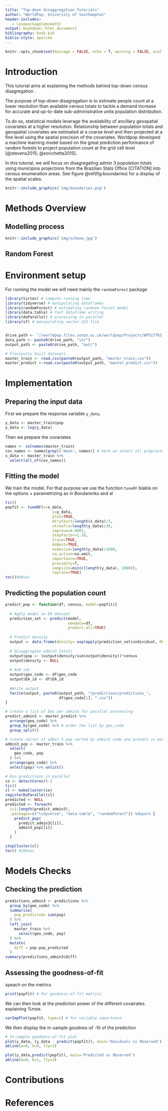 ```yaml
---
title: "Top-down disaggregation Tutorials"
author: "WorldPop, University of Southampton"
header-includes:
   - \usepackage{amsmath}
output: bookdown::html_document2
bibliography: book.bib
biblio-style: apalike
---
```


```r
knitr::opts_chunk$set(message = FALSE, echo = T, warning = FALSE, eval = FALSE)

```

# Introduction

This tutorial aims at explaining the methods behind top-down census disagregation .

The purpose of top-down disagregation is to estimate people count at a lower resolution than available census totals to tackle a demand increase for accurate and up-to-date sub-administrative units population distribution.

To do so, statistical models leverage the availability of ancillary geospatial covariates at a higher resolution. Relationship between population totals and geospatial covariates are estimated at a coarse level and then projected at a fine level using the spatial precision of the covariates. Worldpop developed a machine learning model based on the great prediction performance of random forests to project population count at the grid cell level [@stevens2015; @sorichetta2015].

In this tutorial, we will focus on disagregating admin 3 population totals using municipios projections from the Brazilian Stats Office [CITATION] into census enumeration areas. See figure \@ref(fig:boundaries) for a display of the spatial scales.

```r

knitr::include_graphics('img/boundaries.png')

```

# Methods Overview

## Modelling process

```r

knitr::include_graphics('img/schema.jpg')
```

## Random Forest

# Environment setup

For running the model we will need mainly the `randomForest` package

```r

library(tictoc) # compute running time
library(tidyverse) # manipulating dataframes
library(randomForest) # estimating randomo forest model
library(data.table) # fast dataframe writing
library(doParallel) # processing in parallel
library(sf) # manipulating vector GIS file


drive_path <- "//worldpop.files.soton.ac.uk/worldpop/Projects/WP517763_GRID3/Working/git/top-down-tutorial/"
data_path <- paste0(drive_path, "in/")
output_path <- paste0(drive_path, "out/")

# Previously built datasets
master_train <- read.csv(paste0(output_path, "master_train.csv"))
master_predict <-read.csv(paste0(output_path, "master_predict.csv"))
```

# Implementation

## Preparing the input data

First we prepare the response variable `y_data`.

```r
y_data <- master_train$pop
y_data <- log(y_data)

```

Then we prepare the covariates

```r
names <- colnames(master_train)
cov_names <- names[grepl('mean', names)] # here we select all preprocessed covariates as predictors
x_data <- master_train %>% 
  select(all_of(cov_names))
```

## Fitting the model

We train the model. For that purpose we use the function `tuneRF` blabla on the options + parametrizing as in Bondarenko and al

```r
tic()
popfit <- tuneRF(x=x_data, 
                     y=y_data, 
                     plot=TRUE, 
                     mtryStart=length(x_data)/3, 
                     ntreeTry=length(y_data)/20, 
                     improve=0.0001, 
                     stepFactor=1.20, 
                     trace=TRUE, 
                     doBest=TRUE, 
                     nodesize=length(y_data)/1000, 
                     na.action=na.omit, 
                     importance=TRUE, 
                     proximity=T, 
                     sampsize=min(c(length(y_data), 1000)), 
                     replace=TRUE) 
toc()#90sec

```

## Predicting the population count

```r

predict_pop <- function(df, census, model=popfit){
  
  # Apply model on EA dataset
  prediction_set <- predict(model, 
                            newdata=df, 
                            predict.all=TRUE)
  
  # Predict density
  output <- data.frame(density= exp(apply(prediction_set$individual, MARGIN=1, mean)))
  
  # Disaggregate admin3 totals
  output$pop <- (output$density/sum(output$density))*census
  output$density <- NULL
  
  # Add ids
  output$geo_code <- df$geo_code
  output$EA_id <- df$EA_id
  
  #Write output
  fwrite(output, paste0(output_path, "/predictions/predictions_",
                        df$geo_code[1], ".csv"))
}

# Create a list of EAs per admin3 for parallel processing
predict_admin3 <- master_predict %>% 
  arrange(geo_code) %>% 
  group_by(geo_code) %>% # order the list by geo_code
  group_split() 

# Create vector of admin 3 pop sorted by admin3 code and present in master_predict
admin3_pop <- master_train %>% 
  select(
    geo_code, pop
  ) %>% 
  arrange(geo_code) %>% 
  select(pop) %>% unlist()

# Run predictions in parallel
co <- detectCores()-2
tic()
cl <- makeCluster(co)
registerDoParallel(cl)
predicted <- NULL
predicted <- foreach(
  i=1:length(predict_admin3), 
  .packages=c("tidyverse", "data.table", "randomForest")) %dopar% {
    predict_pop(
      predict_admin3[[i]],
      admin3_pop[[i]]
    )
  } 

stopCluster(cl)
toc() #109sec


```

# Models Checks

## Checking the prediction

```r
predictions_admin3 <- predictions %>% 
  group_by(geo_code) %>% 
  summarise(
    pop_predicted= sum(pop)
  ) %>% 
  left_join(
    master_train %>% 
      select(geo_code, pop)
  ) %>% 
  mutate(
    diff = pop-pop_predicted
  )
summary(predictions_admin3$diff)
```

## Assessing the goodness-of-fit

speach on the metrics

```r
print(popfit) # for goodness-of-fit metrics

```

We can then look at the prediction power of the different covairates. explaining %mse.

```r
varImpPlot(popfit, type=1) # for variable importance

```

We then display the in-sample goodnes-of -fit of the prediction

```r
# In-sample goodness-of-fit plot
plot(y_data, (y_data - predict(popfit)), main='Residuals vs Observed')
abline(a=0, b=0, lty=2)

plot(y_data,predict(popfit), main='Predicted vs Observed')
abline(a=0, b=1, lty=2)


```

# Contributions

# References
